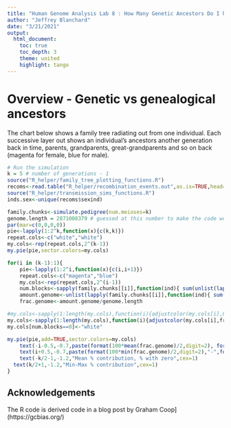 ```yaml
---
title: "Human Genome Analysis Lab 8 : How Many Genetic Ancestors Do I have?"
author: "Jeffrey Blanchard"
date: "3/21/2021"
output:
  html_document:
    toc: true
    toc_depth: 3
    theme: united
    highlight: tango
---
```


# Overview - Genetic vs genealogical ancestors

The chart below shows a family tree radiating out from one individual. Each successive layer out shows an individual’s ancestors another generation back in time, parents, grandparents, great-grandparents and so on back (magenta for female, blue for male).

```r
# Run the simulation
k = 5 # number of generations - 1
source("R_helper/family_tree_plotting_functions.R")
recoms<-read.table("R_helper/recombination_events.out",as.is=TRUE,head=TRUE)
source("R_helper/transmission_sims_functions.R")
inds.sex<-unique(recoms$sexind)

family.chunks<-simulate.pedigree(num.meioses=k)
genome.length = 2871008379 # guessed at this number to make the code work
par(mar=c(0,0,0,0))
pie<-lapply(1:2^k,function(x){c(k,k)})
repeat.cols<-c("white","white")
my.cols<-rep(repeat.cols,2^(k-1))
my.pie(pie,sector.colors=my.cols)

for(i in (k-1):1){
	pie<-lapply(1:2^i,function(x){c(i,i+1)})
	repeat.cols<-c("magenta","blue")
	my.cols<-rep(repeat.cols,2^(i-1))
	num.blocks<-sapply(family.chunks[[i]],function(ind){ sum(unlist(lapply(ind,function(x){if(is.null(x)){return(0)}; nrow(x)})))})
	amount.genome<-unlist(lapply(family.chunks[[i]],function(ind){ sum(unlist(lapply(ind,function(x){if(is.null(x)){return(0)}; sum(x[,2]-x[,1])})))}))
	frac.genome<-amount.genome/genome.length

#my.cols<-sapply(1:length(my.cols),function(i){adjustcolor(my.cols[i],0.03+0.97*frac.genome[i])})
my.cols<-sapply(1:length(my.cols),function(i){adjustcolor(my.cols[i],frac.genome[i]/max(frac.genome))})
my.cols[num.blocks==0]<-"white"

my.pie(pie,add=TRUE,sector.colors=my.cols)
	text(-i-0.5,-0.7,paste(format(100*mean(frac.genome)/2,digit=2), format(100*mean(frac.genome==0),digit=2),sep=", "),cex=0.8,srt=90)
	text(i+0.5,-0.7,paste(format(100*min(frac.genome)/2,digit=2),"-",format(100*max(frac.genome)/2,digit=2)),cex=0.8,srt=90)
	text(-k/2-1,-1.2,"Mean % contribution, % with zero",cex=1)
  text(k/2+1,-1.2,"Min-Max % contribution",cex=1)
}
```

## Acknowledgements

The R code is derived code in a blog post by Graham Coop](https://gcbias.org/)




